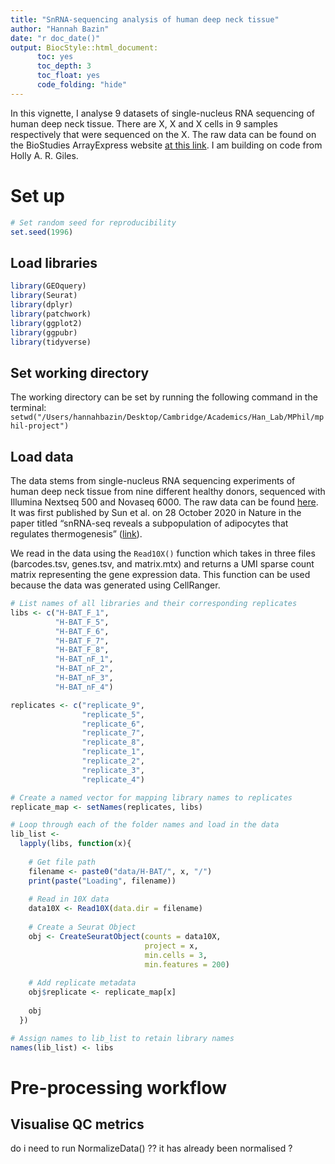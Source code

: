```yaml
---
title: "SnRNA-sequencing analysis of human deep neck tissue"
author: "Hannah Bazin"
date: "r doc_date()"
output: BiocStyle::html_document:
      toc: yes
      toc_depth: 3
      toc_float: yes
      code_folding: "hide" 
---
```


In this vignette, I analyse 9 datasets of single-nucleus RNA sequencing of human deep neck tissue. There are X, X and X cells in 9 samples respectively that were sequenced on the X. The raw data can be found on the BioStudies ArrayExpress website [at this link](https://www.ebi.ac.uk/biostudies/arrayexpress/studies/E-MTAB-8564). I am building on code from Holly A. R. Giles.

# Set up

```r

# Set random seed for reproducibility
set.seed(1996)

```

## Load libraries

```r

library(GEOquery)
library(Seurat)
library(dplyr)
library(patchwork)
library(ggplot2)
library(ggpubr)
library(tidyverse)

```

## Set working directory

The working directory can be set by running the following command in the terminal: `setwd("/Users/hannahbazin/Desktop/Cambridge/Academics/Han_Lab/MPhil/mphil-project")`

## Load data

The data stems from single-nucleus RNA sequencing experiments of human deep neck tissue from nine different healthy donors, sequenced with Illumina Nextseq 500 and Novaseq 6000. The raw data can be found [here](https://www.ebi.ac.uk/biostudies/arrayexpress/studies/E-MTAB-8564). It was first published by Sun et al. on 28 October 2020 in Nature in the paper titled "snRNA-seq reveals a subpopulation of adipocytes that regulates thermogenesis" ([link](https://www.nature.com/articles/s41586-020-2856-x)).

We read in the data using the `Read10X()` function which takes in three files (barcodes.tsv, genes.tsv, and matrix.mtx) and returns a UMI sparse count matrix representing the gene expression data. This function can be used because the data was generated using CellRanger.

```r

# List names of all libraries and their corresponding replicates
libs <- c("H-BAT_F_1",
          "H-BAT_F_5",
          "H-BAT_F_6",
          "H-BAT_F_7",
          "H-BAT_F_8",
          "H-BAT_nF_1",
          "H-BAT_nF_2",
          "H-BAT_nF_3",
          "H-BAT_nF_4")

replicates <- c("replicate_9",
                "replicate_5",
                "replicate_6",
                "replicate_7",
                "replicate_8",
                "replicate_1",
                "replicate_2",
                "replicate_3",
                "replicate_4")

# Create a named vector for mapping library names to replicates
replicate_map <- setNames(replicates, libs)

# Loop through each of the folder names and load in the data
lib_list <- 
  lapply(libs, function(x){
    
    # Get file path
    filename <- paste0("data/H-BAT/", x, "/")
    print(paste("Loading", filename))
    
    # Read in 10X data
    data10X <- Read10X(data.dir = filename)
    
    # Create a Seurat Object
    obj <- CreateSeuratObject(counts = data10X,
                              project = x,
                              min.cells = 3,
                              min.features = 200)
    
    # Add replicate metadata
    obj$replicate <- replicate_map[x]
    
    obj
  })

# Assign names to lib_list to retain library names
names(lib_list) <- libs

```

# Pre-processing workflow

## Visualise QC metrics

do i need to run NormalizeData() ?? it has already been normalised ?












